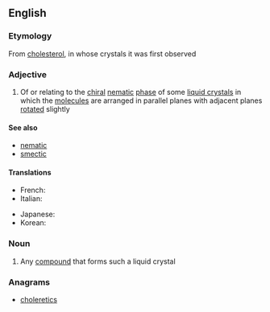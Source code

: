 ==English==

===Etymology===
From [[cholesterol]], in whose crystals it was first observed

===Adjective===
{{en-adj}}

# {{physics}} Of or relating to the [[chiral]] [[nematic]] [[phase]] of some [[liquid crystal]]s in which the [[molecule]]s are arranged in parallel planes with adjacent planes [[rotated]] slightly

====See also====
* [[nematic]]
* [[smectic]]

====Translations====
{{trans-top|relating to chiral nematic phase of crystals}}
* French: {{t+|fr|cholestérique}}
* Italian: {{t-|it|colesterico}}
{{trans-mid}}
* Japanese: {{t|ja|コレステリック|tr=koresuterikku}}
* Korean: {{t|ko|콜레스테릭|tr=kolleseuterik|sc=Hang}}
{{trans-bottom}}

===Noun===
{{en-noun}}

# Any [[compound]] that forms such a liquid crystal

===Anagrams===
* [[choleretics#English|choleretics]]